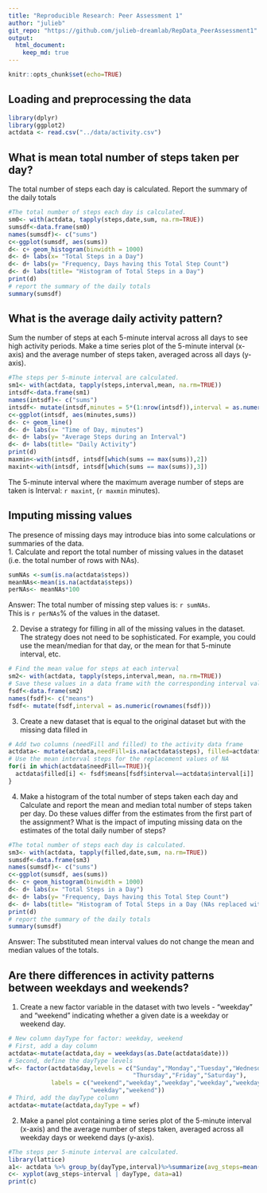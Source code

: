 ```yaml
---
title: "Reproducible Research: Peer Assessment 1"
author: "julieb"
git_repo: "https://github.com/julieb-dreamlab/RepData_PeerAssessment1"
output: 
  html_document:
    keep_md: true
---
```

```r
knitr::opts_chunk$set(echo=TRUE)
```

## Loading and preprocessing the data
```r
library(dplyr)
library(ggplot2)
actdata <- read.csv("../data/activity.csv")

```


## What is mean total number of steps taken per day?
The total number of steps each day is calculated.
Report the summary of the daily totals

```r
#The total number of steps each day is calculated.
sm0<- with(actdata, tapply(steps,date,sum, na.rm=TRUE))
sumsdf<-data.frame(sm0)
names(sumsdf)<- c("sums")
c<-ggplot(sumsdf, aes(sums))
d<- c+ geom_histogram(binwidth = 1000)
d<- d+ labs(x= "Total Steps in a Day")
d<- d+ labs(y= "Frequency, Days having this Total Step Count")
d<- d+ labs(title= "Histogram of Total Steps in a Day")
print(d)
# report the summary of the daily totals
summary(sumsdf)
```

## What is the average daily activity pattern?
Sum the number of steps at each 5-minute interval across all days to see high activity periods.
Make a time series plot of the 5-minute interval (x-axis)
and the average number of steps taken, averaged across all days (y-axis).
```r
#The steps per 5-minute interval are calculated.
sm1<- with(actdata, tapply(steps,interval,mean, na.rm=TRUE))
intsdf<-data.frame(sm1)
names(intsdf)<- c("sums")
intsdf<- mutate(intsdf,minutes = 5*(1:nrow(intsdf)),interval = as.numeric(rownames(intsdf)))
c<-ggplot(intsdf, aes(minutes,sums))
d<- c+ geom_line()
d<- d+ labs(x= "Time of Day, minutes")
d<- d+ labs(y= "Average Steps during an Interval")
d<- d+ labs(title= "Daily Activity")
print(d)
maxmin<-with(intsdf, intsdf[which(sums == max(sums)),2])
maxint<-with(intsdf, intsdf[which(sums == max(sums)),3])
```
The 5-minute interval where the maximum average number of steps are taken is Interval: `r maxint`, (`r maxmin` minutes).

## Imputing missing values
The presence of missing days may introduce bias into some
calculations or summaries of the data.  
1. Calculate and report the total number of missing values in the dataset
(i.e. the total number of rows with NAs).
```r
sumNAs <-sum(is.na(actdata$steps))
meanNAs<-mean(is.na(actdata$steps))
perNAs<- meanNAs*100
```
Answer: The total number of missing step values is: `r sumNAs`.  
This is `r perNAs`% of the values in the dataset.

2. Devise a strategy for filling in all of the missing values in the dataset. The
strategy does not need to be sophisticated. For example, you could use
the mean/median for that day, or the mean for that 5-minute interval, etc.
```r
# Find the mean value for steps at each interval
sm2<- with(actdata, tapply(steps,interval,mean, na.rm=TRUE))
# Save these values in a data frame with the corresponding interval value
fsdf<-data.frame(sm2)
names(fsdf)<- c("means")
fsdf<- mutate(fsdf,interval = as.numeric(rownames(fsdf)))
```
3. Create a new dataset that is equal to the original dataset but with the
missing data filled in
```r
# Add two columns (needFill and filled) to the activity data frame 
actdata<- mutate(actdata,needFill=is.na(actdata$steps), filled=actdata$steps)
# Use the mean interval steps for the replacement values of NA
for(i in which(actdata$needFill==TRUE)){
  actdata$filled[i] <- fsdf$means[fsdf$interval==actdata$interval[i]]
}

```
4. Make a histogram of the total number of steps taken each day and Calculate
and report the mean and median total number of steps taken per day. Do
these values differ from the estimates from the first part of the assignment?
What is the impact of imputing missing data on the estimates of the total
daily number of steps?

```r
#The total number of steps each day is calculated.
sm3<- with(actdata, tapply(filled,date,sum, na.rm=TRUE))
sumsdf<-data.frame(sm3)
names(sumsdf)<- c("sums")
c<-ggplot(sumsdf, aes(sums))
d<- c+ geom_histogram(binwidth = 1000)
d<- d+ labs(x= "Total Steps in a Day")
d<- d+ labs(y= "Frequency, Days having this Total Step Count")
d<- d+ labs(title= "Histogram of Total Steps in a Day (NAs replaced with Interval Mean Value")
print(d)
# report the summary of the daily totals
summary(sumsdf)
```
Answer: The substituted mean interval values do not change the mean and median values of the totals.

## Are there differences in activity patterns between weekdays and weekends?

1. Create a new factor variable in the dataset with two levels - "weekday"
and "weekend" indicating whether a given date is a weekday or weekend
day.  
```r
# New column dayType for factor: weekday, weekend
# First, add a day column
actdata<-mutate(actdata,day = weekdays(as.Date(actdata$date)))
# Second, define the dayType levels
wf<- factor(actdata$day,levels = c("Sunday","Monday","Tuesday","Wednesday",
                                   "Thursday","Friday","Saturday"),
            labels = c("weekend","weekday","weekday","weekday","weekday",
                       "weekday","weekend"))
# Third, add the dayType column
actdata<-mutate(actdata,dayType = wf)

```
2. Make a panel plot containing a time series plot of the
5-minute interval (x-axis) and the average number of steps taken, averaged
across all weekday days or weekend days (y-axis).
```r
#The steps per 5-minute interval are calculated.
library(lattice)
a1<- actdata %>% group_by(dayType,interval)%>%summarize(avg_steps=mean(filled))
c<- xyplot(avg_steps~interval | dayType, data=a1)
print(c)
```
